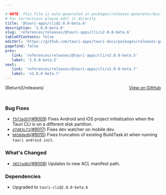 ```yaml
---

# NOTE: This file is auto-generated in packages/releases-generator/build.ts
# For corrections please edit it directly
title: '@tauri-apps/cli@2.0.0-beta.6'
description: '2.0.0-beta.6'
slug: 'references/releases/@tauri-apps/cli/v2.0.0-beta.6'
tableOfContents: false
editUrl: 'https://github.com/tauri-apps/tauri-docs/packages/releases-generator/build.ts'
pagefind: false
prev:
   link: 'references/releases/@tauri-apps/cli/v2.0.0-beta.5'
   label: '2.0.0-beta.5'
next:
   link: 'references/releases/@tauri-apps/cli/v2.0.0-beta.7'
   label: 'v2.0.0-beta.7'
---
```


<div style="margin-bottom:3rem; display: flex; justify-content: space-between; align-items: center"><span>[Return](/releases)</span><span><a href="https://github.com/tauri-apps/tauri/releases/tag/@tauri-apps/cli-v2.0.0-beta.6">View on GitHub</a></span></div>

### Bug Fixes

- [`f5f3ed5f`](https://www.github.com/tauri-apps/tauri/commit/f5f3ed5f6faa0b51e83244acc15e9006299a03ba)([#9009](https://www.github.com/tauri-apps/tauri/pull/9009)) Fixes Android and iOS project initialization when the Tauri CLI is on a different disk partition.
- [`d7d03c71`](https://www.github.com/tauri-apps/tauri/commit/d7d03c7197212f3a5bebe08c929417d60927eb89)([#9017](https://www.github.com/tauri-apps/tauri/pull/9017)) Fixes dev watcher on mobile dev.
- [`b658ded6`](https://www.github.com/tauri-apps/tauri/commit/b658ded614cfc169228cb22ad5bfc64478dfe161)([#9015](https://www.github.com/tauri-apps/tauri/pull/9015)) Fixes truncation of existing BuildTask.kt when running `tauri android init`.

### What&#39;s Changed

- [`3657ad82`](https://www.github.com/tauri-apps/tauri/commit/3657ad82f88ce528551d032d521c52eed3f396b4)([#9008](https://www.github.com/tauri-apps/tauri/pull/9008)) Updates to new ACL manifest path.

### Dependencies

- Upgraded to `tauri-cli@2.0.0-beta.6`

